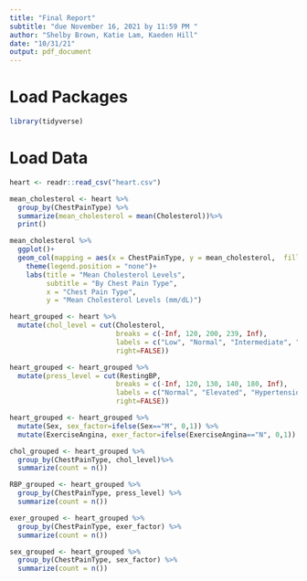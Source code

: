 ```yaml
---
title: "Final Report"
subtitle: "due November 16, 2021 by 11:59 PM "
author: "Shelby Brown, Katie Lam, Kaeden Hill"
date: "10/31/21"
output: pdf_document
---
```


# Load Packages
```r
library(tidyverse) 
``` 

# Load Data
```r
heart <- readr::read_csv("heart.csv")
```

```r
mean_cholesterol <- heart %>%
  group_by(ChestPainType) %>%
  summarize(mean_cholesterol = mean(Cholesterol))%>%
  print()
```

```r
mean_cholesterol %>%
  ggplot()+
  geom_col(mapping = aes(x = ChestPainType, y = mean_cholesterol,  fill = ChestPainType), position = "dodge")+
  	theme(legend.position = "none")+
    labs(title = "Mean Cholesterol Levels",
         subtitle = "By Chest Pain Type",
         x = "Chest Pain Type",
         y = "Mean Cholesterol Levels (mm/dL)")
```

```r
heart_grouped <- heart %>%
  mutate(chol_level = cut(Cholesterol,
                          breaks = c(-Inf, 120, 200, 239, Inf),
                          labels = c("Low", "Normal", "Intermediate", "High"),
                          right=FALSE))
```
```r
heart_grouped <- heart_grouped %>%
  mutate(press_level = cut(RestingBP,
                          breaks = c(-Inf, 120, 130, 140, 180, Inf),
                          labels = c("Normal", "Elevated", "Hypertension 1", "Hypertension 2", "Hypertensive Crisis"),
                          right=FALSE))
```
```r
heart_grouped <- heart_grouped %>%
  mutate(Sex, sex_factor=ifelse(Sex=="M", 0,1)) %>%
  mutate(ExerciseAngina, exer_factor=ifelse(ExerciseAngina=="N", 0,1))
```
```r
chol_grouped <- heart_grouped %>%
  group_by(ChestPainType, chol_level)%>%
  summarize(count = n())
```
```r
RBP_grouped <- heart_grouped %>%
  group_by(ChestPainType, press_level) %>%
  summarize(count = n())
```
```r
exer_grouped <- heart_grouped %>%
  group_by(ChestPainType, exer_factor) %>%
  summarize(count = n())
```
```r
sex_grouped <- heart_grouped %>%
  group_by(ChestPainType, sex_factor) %>%
  summarize(count = n())

```

